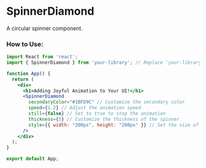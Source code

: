 
<Meta title="Spinners/SpinnerDiamond" component={SpinnerDiamond} />

# SpinnerDiamond

A circular spinner component.

 
### How to Use:

```jsx
import React from 'react';
import { SpinnerDiamond } from 'your-library'; // Replace 'your-library' with the actual path

function App() {
  return (
    <div>
      <h1>Adding Joyful Animation to Your UI!</h1>
      <SpinnerDiamond
        secondaryColor="#1BFD9C" // Customize the secondary color
        speed={1.2} // Adjust the animation speed
        still={false} // Set to true to stop the animation
        thickness={5} // Customize the thickness of the spinner
        style={{ width: "200px", height: "200px" }} // Set the size of the spinner
      />
    </div>
  );
}

export default App;


```